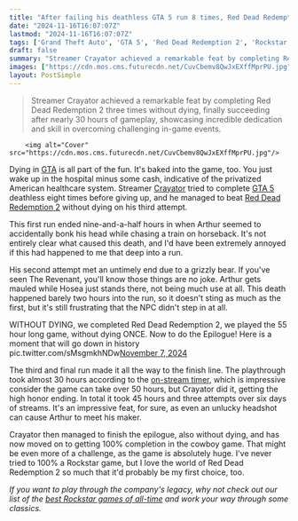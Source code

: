 ```yaml
---
title: "After failing his deathless GTA 5 run 8 times, Red Dead Redemption 2 streamer spends 45 hours beating Rockstar's Western with no deaths on the third try"
date: "2024-11-16T16:07:07Z"
lastmod: "2024-11-16T16:07:07Z"
tags: ['Grand Theft Auto', 'GTA 5', 'Red Dead Redemption 2', 'Rockstar Games', 'Action-Adventure', 'Open-World', 'Streaming', 'Twitch']
draft: false
summary: "Streamer Crayator achieved a remarkable feat by completing Red Dead Redemption 2 three times without dying,  finally succeeding after nearly 30 hours of gameplay, showcasing incredible dedication and skill in overcoming challenging in-game events."
images: ["https://cdn.mos.cms.futurecdn.net/CuvCbemv8QwJxEXffMprPU.jpg"]
layout: PostSimple
---
```

> Streamer Crayator achieved a remarkable feat by completing Red Dead Redemption 2 three times without dying,  finally succeeding after nearly 30 hours of gameplay, showcasing incredible dedication and skill in overcoming challenging in-game events.


        <img alt="Cover" src="https://cdn.mos.cms.futurecdn.net/CuvCbemv8QwJxEXffMprPU.jpg"/>
        
Dying in [GTA](https://www.gamesradar.com/games/action/grand-theft-auto/) is all part of the fun. It's baked into the game, too. You just wake up in the hospital minus some cash, indicative of the privatized American healthcare system. Streamer [Crayator](https://www.twitch.tv/crayator) tried to complete [GTA 5](https://www.gamesradar.com/grand-theft-auto-v/) deathless eight times before giving up, and he managed to beat [Red Dead Redemption 2](https://www.gamesradar.com/red-dead-redemption-2/) without dying on his third attempt.

This first run ended nine-and-a-half hours in when Arthur seemed to accidentally bonk his head while chasing a train on horseback. It's not entirely clear what caused this death, and I'd have been extremely annoyed if this had happened to me that deep into a run.

His second attempt met an untimely end due to a grizzly bear. If you've seen The Revenant, you'll know those things are no joke. Arthur gets mauled while Hosea just stands there, not being much use at all. This death happened barely two hours into the run, so it doesn't sting as much as the first, but it's still frustrating that the NPC didn't step in at all.

WITHOUT DYING, we completed Red Dead Redemption 2, we played the 55 hour long game, without dying ONCE. Now to do the Epilogue! Here is a moment that will go down in history pic.twitter.com/sMsgmkhNDw[November 7, 2024](https://twitter.com/crayator/status/1854482621688111363)

The third and final run made it all the way to the finish line. The playthrough took almost 30 hours according to the [on-stream timer](https://www.twitch.tv/videos/2293934069), which is impressive consider the game can take over 50 hours, but Crayator did it, getting the high honor ending. In total it took 45 hours and three attempts over six days of streams. It's an impressive feat, for sure, as even an unlucky headshot can cause Arthur to meet his maker.

Crayator then managed to finish the epilogue, also without dying, and has now moved on to getting 100% completion in the cowboy game. That might be even more of a challenge, as the game is absolutely huge. I've never tried to 100% a Rockstar game, but I love the world of Red Dead Redemption 2 so much that it'd probably be my first choice, too.

*If you want to play through the company's legacy, why not check out our list of the *[<em>best Rockstar games of all-time</em>](https://www.gamesradar.com/best-rockstar-games/)* and work your way through some classics.*
        
